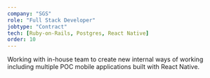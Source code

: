 ```yaml
---
company: "SGS"
role: "Full Stack Developer"
jobtype: "Contract"
tech: [Ruby-on-Rails, Postgres, React Native]
order: 10
---
```


Working with in-house team to create new internal ways of working including multiple POC mobile applications built with React Native.
